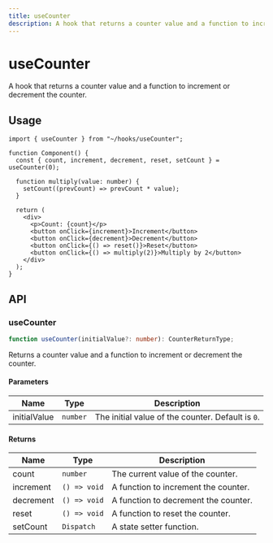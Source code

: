 ```yaml
---
title: useCounter
description: A hook that returns a counter value and a function to increment or decrement the counter.
---
```


# useCounter

A hook that returns a counter value and a function to increment or decrement the counter.

## Usage

```tsx title="Component.tsx"
import { useCounter } from "~/hooks/useCounter";

function Component() {
  const { count, increment, decrement, reset, setCount } = useCounter(0);

  function multiply(value: number) {
    setCount((prevCount) => prevCount * value);
  }

  return (
    <div>
      <p>Count: {count}</p>
      <button onClick={increment}>Increment</button>
      <button onClick={decrement}>Decrement</button>
      <button onClick={() => reset()}>Reset</button>
      <button onClick={() => multiply(2)}>Multiply by 2</button>
    </div>
  );
}
```

## API

### useCounter

```ts
function useCounter(initialValue?: number): CounterReturnType;
```

Returns a counter value and a function to increment or decrement the counter.

#### Parameters

| Name         | Type     | Description                                       |
| ------------ | -------- | ------------------------------------------------- |
| initialValue | `number` | The initial value of the counter. Default is `0`. |

#### Returns

| Name      | Type         | Description                          |
| --------- | ------------ | ------------------------------------ |
| count     | `number`     | The current value of the counter.    |
| increment | `() => void` | A function to increment the counter. |
| decrement | `() => void` | A function to decrement the counter. |
| reset     | `() => void` | A function to reset the counter.     |
| setCount  | `Dispatch`   | A state setter function.             |
